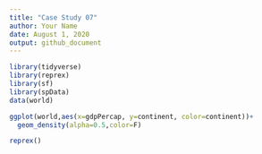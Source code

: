 ```yaml
---
title: "Case Study 07"
author: Your Name
date: August 1, 2020
output: github_document
---
```

```r


library(tidyverse)
library(reprex)
library(sf)
library(spData)
data(world)

ggplot(world,aes(x=gdpPercap, y=continent, color=continent))+
  geom_density(alpha=0.5,color=F)

reprex()
```